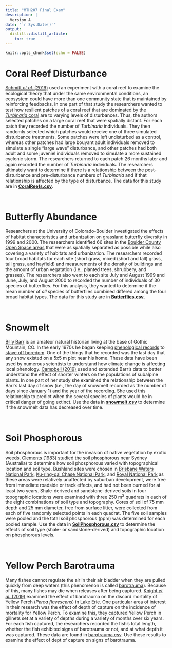 ```yaml
---
title: "MTH207 Final Exam"
description: |
  Version A
date: "`r Sys.Date()`"
output: 
  distill::distill_article:
    toc: true
---
```


```r
knitr::opts_chunk$set(echo = FALSE)
```

# Coral Reef Disturbance
[Schmitt *et al.* (2019)](https://www.pnas.org/content/116/10/4372) used an experiment with a coral reef to examine the ecological theory that under the same environmental conditions, an ecosystem could have more than one community state that is maintained by reinforcing feedbacks. In one part of that study the researchers wanted to test how resilient patches of a coral reef that are dominated by the [*Turbinaria* coral](https://en.wikipedia.org/wiki/Turbinaria_(coral)) are to varying levels of disturbances. Thus, the authors selected patches on a large coral reef that were spatially distant. For each patch they recorded the number of *Turbinaria* individuals. They then randomly selected which patches would receive one of three simulated disturbance treatments. Some patches were left undisturbed as a control, whereas other patches had large bouyant adult individuals removed to simulate a single "large wave" disturbance, and other patches had both adult and some juveniel individuals removed to simulate a more sustained cyclonic storm. The researchers returned to each patch 26 months later and again recorded the number of *Turbinaria* individuals. The researchers ultimately want to determine if there is a relationship between the post-disturbance and pre-disturbance numbers of *Turbinaria* and if that relationship is affected by the type of disturbance. The data for this study are in [**CoralReefs.csv**](data/CoralReefs.csv).

&nbsp;

# Butterfly Abundance
Researchers at the University of Colorado-Boulder investigated the effects of habitat characteristics and urbanization on grassland butterfly diversity in 1999 and 2000. The researchers identified 66 sites in the [Boulder County Open Space areas](https://www.bouldercounty.org/departments/parks-and-open-space/) that were as spatially separated as possible while also covering a variety of habitats and urbanization. The researchers recorded four broad habitats for each site (short grass, mixed (short and tall) grass, tall grass, and hayfield) and measurements of the density of buildings and the amount of urban vegatation (i.e., planted trees, shrubbery, and grasses). The researchers also went to each site July and August 1999 and June, July, and August 2000 to recorded the number of individuals of 30 species of butterflies. For this analysis, they wanted to determine if the mean number of *all* species of butterflies combined differed among the four broad habitat types. The data for this study are in [**Butterflies.csv**](data/Butterflies.csv).

&nbsp;

# Snowmelt
[Billy Barr](https://en.wikipedia.org/wiki/Billy_Barr_(naturalist)) is an amateur natural historian living at the base of Gothic Mountain, CO. In the early 1970s he bagan keeping [phenological records](https://en.wikipedia.org/wiki/Phenology) to [stave off boredom](https://www.theatlantic.com/science/archive/2017/01/billy-barr-climate-change/512198/). One of the things that he recorded was the last day that any snow existed on a 5x5 m plot near his home. These data have been used by numerous scientists to understand how climate change is affecting local phenology. [Campbell (2019)](https://www.pnas.org/content/116/26/12901) used and extended Barr's data to better understand the effect of shorter winters on the populations of subalpine plants. In one part of her study she examined the relationship between the Barr's last day of snow (i.e., the day of snowmelt recorded as the number of days since January 1) and the year of the recording. She used this relationship to predict when the several species of plants would be in critical danger of going extinct. Use the data in [**snowmelt.csv**](data/snowmelt.csv) to determine if the snowmelt data has decreased over time.

&nbsp;

# Soil Phosphorous
Soil phosphorous is important for the invasion of native vegetation by exotic weeds. [Clements (1983)](https://onlinelibrary.wiley.com/doi/abs/10.1111/j.1442-9993.1983.tb01328.x) studied the soil phosphorous near Sydney (Australia) to determine how soil phosphorous varied with topographical location and soil type. Bushland sites were chosen in [Brisbane Waters National Park](https://www.nationalparks.nsw.gov.au/visit-a-park/parks/brisbane-water-national-park), [Ku-ring-gai Chase National Park](https://www.nationalparks.nsw.gov.au/visit-a-park/parks/kuringgai-chase-national-park), and [Royal National Park](https://www.nationalparks.nsw.gov.au/visit-a-park/parks/royal-national-park) as these areas were relatively unaffected by suburban development, were free from immediate roadside or track effects, and had not been burned for at least two years. Shale-derived and sandstone-derived soils in four topographic locations were examined with three 250 m^2^ quadrats in each of the eight combinations of soil type and topography. Cores of soil of 75 mm depth and 25 mm diameter, free from surface litter, were collected from each of five randomly selected points in each quadrat. The five soil samples were pooled and the total soil phosphorous (ppm) was determined for each pooled sample. Use the data in [**SoilPhosphorous.csv**](data/SoilPhosphorous.csv) to determine the effects of soil type (shale- or sandstone-derived) and topographic location on phosphorous levels.

&nbsp;

# Yellow Perch Barotrauma
Many fishes cannot regulate the air in their air bladder when they are pulled quickly from deep waters (this phenomenon is called [barotrauma](https://en.wikipedia.org/wiki/Barotrauma)). Because of this, many fishes may die when releases after being captured. [Knight *et al.* (2019)](https://meridian.allenpress.com/jfwm/article/10/1/69/204139/Is-Barotrauma-an-Important-Factor-in-the-Discard#11051974) examined the effect of barotrauma on the discard mortality of Yellow Perch (*Perca flavescens*) in Lake Erie. One particular area of interest in their research was the effect of depth of capture on the incidence of mortality for Yellow Perch. To examine this, they captured Yellow Perch in gillnets set at a variety of depths during a variety of months over six years. For each fish captured, the researchers recorded the fish's total length, whether the fish exhibited signs of barotrauma or not, and at what depth it was captured. These data are found in [barotrauma.csv](data/barotrauma.csv). Use these results to examine the effect of dept of capture on signs of barotrauma.
